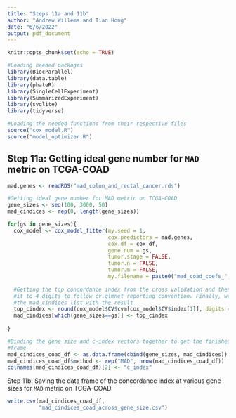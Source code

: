 ```yaml
---
title: "Steps 11a and 11b"
author: "Andrew Willems and Tian Hong"
date: "6/6/2022"
output: pdf_document
---
```


```r
knitr::opts_chunk$set(echo = TRUE)
```

```r
#Loading needed packages
library(BiocParallel)
library(data.table)
library(phateR)
library(SingleCellExperiment)
library(SummarizedExperiment)
library(svglite)
library(tidyverse)
```

```r
#Loading the needed functions from their respective files
source("cox_model.R")
source("model_optimizer.R")
```

## Step 11a: Getting ideal gene number for `MAD` metric on TCGA-COAD
```r
mad.genes <- readRDS("mad_colon_and_rectal_cancer.rds")

#Getting ideal gene number for MAD metric on TCGA-COAD
gene_sizes <- seq(100, 3000, 50)
mad_cindices <- rep(0, length(gene_sizes))

for(gs in gene_sizes){
  cox_model <- cox_model_fitter(my.seed = 1,
                                cox.predictors = mad.genes,
                                cox.df = cox_df,
                                gene.num = gs,
                                tumor.stage = FALSE,
                                tumor.n = FALSE,
                                tumor.m = FALSE,
                                my.filename = paste0("mad_coad_coefs_",gs,"_genes.csv"))
  
  #Getting the top concordance index from the cross validation and then rounding
  #it to 4 digits to follow cv.glmnet reporting convention. Finally, we update
  #the mad_cindices list with the result
  top_cindex <- round(cox_model$CV$cvm[cox_model$CV$index[1]], digits = 4)
  mad_cindices[which(gene_sizes==gs)] <- top_cindex
  
}

#Binding the gene size and c-index vectors together to get the finished data
#frame
mad_cindices_coad_df <- as.data.frame(cbind(gene_sizes, mad_cindices))
mad_cindices_coad_df$method <- rep("MAD", nrow(mad_cindices_coad_df))
colnames(mad_cindices_coad_df)[2] <- "c_index"
```

Step 11b: Saving the data frame of the concordance index at various gene sizes for `MAD` metric on TCGA-COAD
```r
write.csv(mad_cindices_coad_df,
          "mad_cindices_coad_across_gene_size.csv")
```
